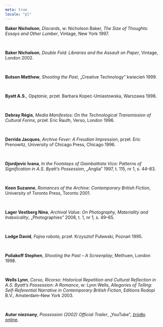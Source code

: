 ```yaml
---
meta: true
locale: "pl"
---
```


**Baker Nicholson**, *Discards*, w: Nicholson Baker, *The Size of Thoughts: Essays and Other Lumber*, Vintage, New York 1997.

<br/>

**Baker Nicholson**, *Double Fold: Libraries and the Assault on Paper*, Vintage, London 2002.

<br/>

**Butson Matthew**, *Shooting the Past*, „Creative Technology” kwiecień 1999.

<br/>

**Byatt A.S.**, *Opętanie*, przeł. Barbara Kopeć-Umiastowska, Warszawa 1998.

<br/>

**Debray Régis**, *Media Manifestos: On the Technological Transmission of Cultural Forms*, przeł. Eric Rauth, Verso, London 1996.

<br/>

**Derrida Jacques**, *Archive Fever: A Freudian Impression*, przeł. Eric Prenowitz, University of Chicago Press, Chicago 1996.

<br/>

**Djordjevic Ivana**, *In the Footsteps of Giambattista Vico: Patterns of Signification in A.S. Byatt’s Possession*, „Anglia” 1997, t. 115, nr 1, s. 44–83.

<br/>

**Keen Suzanne**, *Romances of the Archive: Contemporary British Fiction*, University of Toronto Press, Toronto 2001.

<br/>

**Lager Vestberg Nina**, *Archival Value: On Photography, Materiality and Indexicality*, „Photographies” 2008, t. 1, nr 1, s. 49–65.

<br/>

**Lodge David**, *Fajna robota*, przeł. Krzysztof Puławski, Poznań 1995.

<br/>

**Poliakoff Stephen**, *Shooting the Past – A Screenplay*, Methuen, London 1998.

<br/>

**Wells Lynn**, *Corso, Ricorso: Historical Repetition and Cultural Reflection in A.S. Byatt’s Possession: A Romance*, w: Lynn Wells, *Allegories of Telling: Self-Referential Narrative in Contemporary British Fiction*, Editions Rodopi B.V., Amsterdam–New York 2003.

<br/>

**Autor nieznany**, *Possession (2002) Official Trailer*, „YouTube”, [źródło online](https://www.youtube.com/watch?v=UEA7tUZyax4).